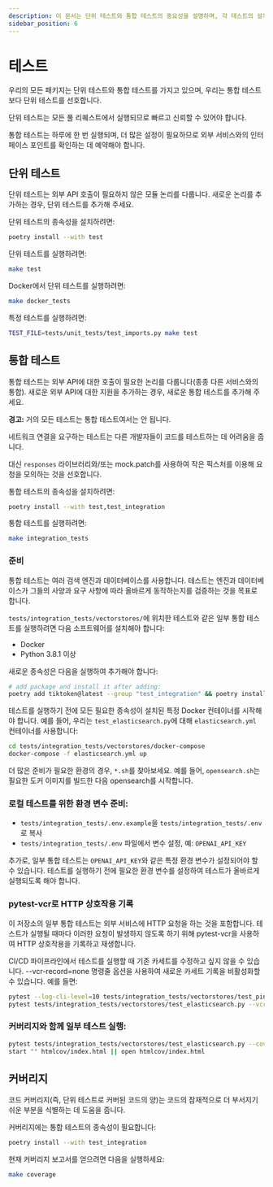```yaml
---
description: 이 문서는 단위 테스트와 통합 테스트의 중요성을 설명하며, 각 테스트의 설치 및 실행 방법을 안내합니다.
sidebar_position: 6
---
```


# 테스트

우리의 모든 패키지는 단위 테스트와 통합 테스트를 가지고 있으며, 우리는 통합 테스트보다 단위 테스트를 선호합니다.

단위 테스트는 모든 풀 리퀘스트에서 실행되므로 빠르고 신뢰할 수 있어야 합니다.

통합 테스트는 하루에 한 번 실행되며, 더 많은 설정이 필요하므로 외부 서비스와의 인터페이스 포인트를 확인하는 데 예약해야 합니다.

## 단위 테스트

단위 테스트는 외부 API 호출이 필요하지 않은 모듈 논리를 다룹니다.
새로운 논리를 추가하는 경우, 단위 테스트를 추가해 주세요.

단위 테스트의 종속성을 설치하려면:

```bash
poetry install --with test
```


단위 테스트를 실행하려면:

```bash
make test
```


Docker에서 단위 테스트를 실행하려면:

```bash
make docker_tests
```


특정 테스트를 실행하려면:

```bash
TEST_FILE=tests/unit_tests/test_imports.py make test
```


## 통합 테스트

통합 테스트는 외부 API에 대한 호출이 필요한 논리를 다룹니다(종종 다른 서비스와의 통합).
새로운 외부 API에 대한 지원을 추가하는 경우, 새로운 통합 테스트를 추가해 주세요.

**경고:** 거의 모든 테스트는 통합 테스트여서는 안 됩니다.

네트워크 연결을 요구하는 테스트는 다른 개발자들이 코드를 테스트하는 데 어려움을 줍니다.

대신 `responses` 라이브러리와/또는 mock.patch를 사용하여 작은 픽스처를 이용해 요청을 모의하는 것을 선호합니다.

통합 테스트의 종속성을 설치하려면:

```bash
poetry install --with test,test_integration
```


통합 테스트를 실행하려면:

```bash
make integration_tests
```


### 준비

통합 테스트는 여러 검색 엔진과 데이터베이스를 사용합니다. 테스트는 엔진과 데이터베이스가 그들의 사양과 요구 사항에 따라 올바르게 동작하는지를 검증하는 것을 목표로 합니다.

`tests/integration_tests/vectorstores/`에 위치한 테스트와 같은 일부 통합 테스트를 실행하려면 다음 소프트웨어를 설치해야 합니다:

- Docker
- Python 3.8.1 이상

새로운 종속성은 다음을 실행하여 추가해야 합니다:

```bash
# add package and install it after adding:
poetry add tiktoken@latest --group "test_integration" && poetry install --with test_integration
```


테스트를 실행하기 전에 모든 필요한 종속성이 설치된 특정 Docker 컨테이너를 시작해야 합니다. 예를 들어, 우리는 `test_elasticsearch.py`에 대해 `elasticsearch.yml` 컨테이너를 사용합니다:

```bash
cd tests/integration_tests/vectorstores/docker-compose
docker-compose -f elasticsearch.yml up
```


더 많은 준비가 필요한 환경의 경우, `*.sh`를 찾아보세요. 예를 들어, `opensearch.sh`는 필요한 도커 이미지를 빌드한 다음 opensearch를 시작합니다.

### 로컬 테스트를 위한 환경 변수 준비:

- `tests/integration_tests/.env.example`을 `tests/integration_tests/.env`로 복사
- `tests/integration_tests/.env` 파일에서 변수 설정, 예: `OPENAI_API_KEY`

추가로, 일부 통합 테스트는 `OPENAI_API_KEY`와 같은 특정 환경 변수가 설정되어야 할 수 있습니다. 테스트를 실행하기 전에 필요한 환경 변수를 설정하여 테스트가 올바르게 실행되도록 해야 합니다.

### pytest-vcr로 HTTP 상호작용 기록

이 저장소의 일부 통합 테스트는 외부 서비스에 HTTP 요청을 하는 것을 포함합니다. 테스트가 실행될 때마다 이러한 요청이 발생하지 않도록 하기 위해 pytest-vcr을 사용하여 HTTP 상호작용을 기록하고 재생합니다.

CI/CD 파이프라인에서 테스트를 실행할 때 기존 카세트를 수정하고 싶지 않을 수 있습니다. --vcr-record=none 명령줄 옵션을 사용하여 새로운 카세트 기록을 비활성화할 수 있습니다. 예를 들면:

```bash
pytest --log-cli-level=10 tests/integration_tests/vectorstores/test_pinecone.py --vcr-record=none
pytest tests/integration_tests/vectorstores/test_elasticsearch.py --vcr-record=none

```


### 커버리지와 함께 일부 테스트 실행:

```bash
pytest tests/integration_tests/vectorstores/test_elasticsearch.py --cov=langchain --cov-report=html
start "" htmlcov/index.html || open htmlcov/index.html

```


## 커버리지

코드 커버리지(즉, 단위 테스트로 커버된 코드의 양)는 코드의 잠재적으로 더 부서지기 쉬운 부분을 식별하는 데 도움을 줍니다.

커버리지에는 통합 테스트의 종속성이 필요합니다:

```bash
poetry install --with test_integration
```


현재 커버리지 보고서를 얻으려면 다음을 실행하세요:

```bash
make coverage
```